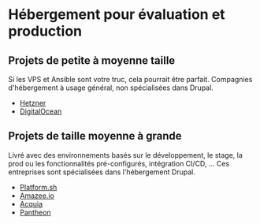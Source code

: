 # Hébergement pour évaluation et production

## Projets de petite à moyenne taille

Si les VPS et Ansible sont votre truc, cela pourrait être parfait.
Compagnies d'hébergement à usage général, non spécialisées dans Drupal.

- [Hetzner](https://www.hetzner.com/)
- [DigitalOcean](https://www.digitalocean.com/)

## Projets de taille moyenne à grande

Livré avec des environnements basés sur le développement, le stage, la prod ou les fonctionnalités pré-configurés, intégration CI/CD, ...
Ces entreprises sont spécialisées dans l'hébergement Drupal.

- [Platform.sh](https://platform.sh/)
- [Amazee.io](https://amazee.io/)
- [Acquia](https://www.acquia.com/)
- [Pantheon](https://pantheon.io/)
